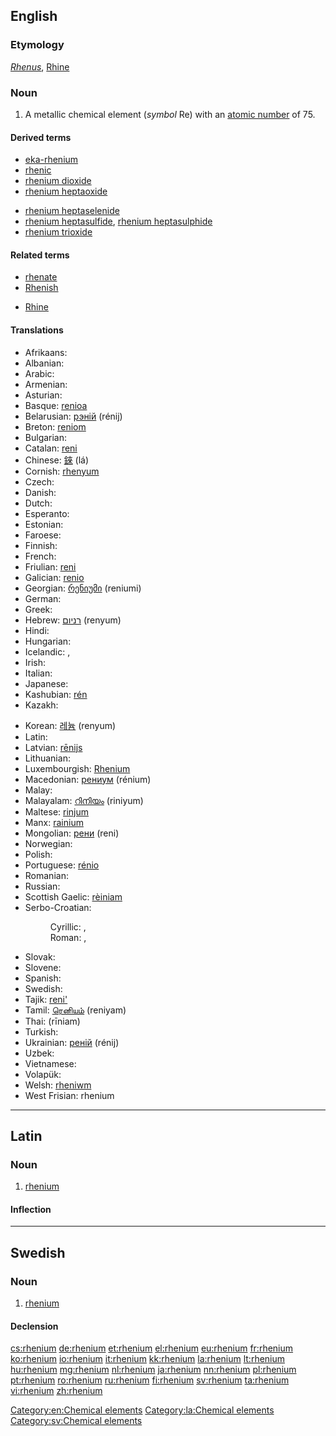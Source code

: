 {{also|Rhenium}}
==English==

{{elements|Re|tungsten|W|osmium|Os}}

===Etymology===
{{etyl|la|en}} ''[[Rhenus]]'', [[Rhine]]

===Noun===
{{en-noun|-}}
{{wikipedia}}

# A metallic chemical element (''symbol'' Re) with an [[atomic number]] of 75.

====Derived terms====
{{der-top}}
* [[eka-rhenium]]
* [[rhenic]]
* [[rhenium dioxide]]
* [[rhenium heptaoxide]]
{{der-mid}}
* [[rhenium heptaselenide]]
* [[rhenium heptasulfide]], [[rhenium heptasulphide]]
* [[rhenium trioxide]]
{{der-bottom}}

====Related terms====
{{rel-top}}
* [[rhenate]]
* [[Rhenish]]
{{rel-mid}}
* [[Rhine]]
{{rel-bottom}}

====Translations====
{{trans-top|chemical element}}
* Afrikaans: {{t|af|renium}}
* Albanian: {{t|sq|renium}}
* Arabic: {{t|ar|رنيوم|tr=rínyum|m}}
* Armenian: {{t|hy|ռենիում|tr=ŕenium}}
* Asturian: {{t|ast|reniu|m}}
* Basque: [[renioa]]
* Belarusian: [[рэнiй]] (rénij) {{g|m}}
* Breton: [[reniom]]
* Bulgarian: {{t|bg|рений|m|tr=rénij}}
* Catalan: [[reni]]
* Chinese: [[錸]] (lá)
* Cornish: [[rhenyum]]
* Czech: {{t+|cs|rhenium}}
* Danish: {{t|da|rhenium}}
* Dutch: {{t+|nl|renium|n}}
* Esperanto: {{t|eo|renio}}
* Estonian: {{t|et|reenium}}
* Faroese: {{t|fo|renium}}
* Finnish: {{t+|fi|renium}}
* French: {{t+|fr|rhénium|m}}
* Friulian: [[reni]]
* Galician: [[renio]]
* Georgian: [[რენიუმი]] (reniumi)
* German: {{t+|de|Rhenium|n}}
* Greek: {{t+|el|ρήνιο|n|tr=rínio}}
* Hebrew: [[רניום]] (renyum) {{g|m}}
* Hindi: {{t|hi|बाष्पातु|tr=baashpaatu|sc=Deva}}
* Hungarian: {{t+|hu|rénium}}
* Icelandic: {{t+|is|renín|n}}, {{t|is|reníum|n}}
* Irish: {{t|ga|réiniam}}
* Italian: {{t+|it|renio|m}}
* Japanese: {{t+|ja|レニウム|tr=reniumu}}
* Kashubian: [[rén]]
* Kazakh: {{t|kk|рений|tr=renii|sc=Cyrl}}
{{trans-mid}}
* Korean: [[레늄]] (renyum)
* Latin: {{t+|la|rhenium}}
* Latvian: [[rēnijs]]
* Lithuanian: {{t+|lt|renis}}
* Luxembourgish: [[Rhenium]]
* Macedonian: [[рениум]] (rénium) {{g|m}}
* Malay: {{t|ms|renium}}
* Malayalam: [[റിനിയം]] (riniyum)
* Maltese: [[rinjum]]
* Manx: [[rainium]]
* Mongolian: [[рени]] (reni)
* Norwegian: {{t|no|rhenium}}
* Polish: {{t+|pl|ren|m}}
* Portuguese: [[rénio]] {{g|m}}
* Romanian: {{t+|ro|reniu|n}}
* Russian: {{t+|ru|рений|m|tr=rénij}}
* Scottish Gaelic: [[rèiniam]]
* Serbo-Croatian:
*: Cyrillic: {{t|sh|рениjум|m|sc=Cyrl}}, {{t|sh|рениј|sc=Cyrl}}
*: Roman: {{t|sh|renijum|m}}, {{t|sh|renij}}
* Slovak: {{t|sk|rhenium}}
* Slovene: {{t+|sl|renij}}
* Spanish: {{t+|es|renio|m}}
* Swedish: {{t+|sv|rhenium|n}}
* Tajik: [[reni']]
* Tamil: [[ரெனியம்]] (reniyam)
* Thai: {{Thai|[[รีเนียม]]}} (rīniam)
* Turkish: {{t+|tr|renyum}}
* Ukrainian: [[ренiй]] (rénij) {{g|m}}
* Uzbek: {{t|uz|рений|tr=reniy|sc=Cyrl}}
* Vietnamese: {{t|vi|reni}}
* Volapük: {{t+|vo|renin}}
* Welsh: [[rheniwm]]
* West Frisian: rhenium
{{trans-bottom}}

[[Category:en:Chemical elements]]

----

==Latin==
{{wikipedia|lang=la}}

===Noun===
{{la-noun|rhēnium|rhenii|rhēniī|n|second}}

# [[#English|rhenium]]

====Inflection====
{{la-decl-2nd-N|rhēni}}

[[Category:la:Chemical elements]]

----

==Swedish==
{{wikipedia|lang=sv}}

===Noun===
{{sv-noun|n|-}}

# [[#English|rhenium]]

====Declension====
{{sv-noun-unc-irreg-n|2=rheniumet}}

[[Category:sv:Chemical elements]]

[[cs:rhenium]]
[[de:rhenium]]
[[et:rhenium]]
[[el:rhenium]]
[[eu:rhenium]]
[[fr:rhenium]]
[[ko:rhenium]]
[[io:rhenium]]
[[it:rhenium]]
[[kk:rhenium]]
[[la:rhenium]]
[[lt:rhenium]]
[[hu:rhenium]]
[[mg:rhenium]]
[[nl:rhenium]]
[[ja:rhenium]]
[[nn:rhenium]]
[[pl:rhenium]]
[[pt:rhenium]]
[[ro:rhenium]]
[[ru:rhenium]]
[[fi:rhenium]]
[[sv:rhenium]]
[[ta:rhenium]]
[[vi:rhenium]]
[[zh:rhenium]]